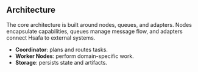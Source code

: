 ## Architecture

The core architecture is built around nodes, queues, and adapters. Nodes encapsulate capabilities, queues manage message flow, and adapters connect Hsafa to external systems.

- **Coordinator**: plans and routes tasks.
- **Worker Nodes**: perform domain-specific work.
- **Storage**: persists state and artifacts.
